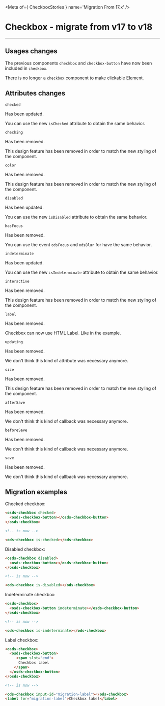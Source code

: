 
<Meta of={ CheckboxStories } name='Migration From 17.x' />

# Checkbox - migrate from v17 to v18
----

## Usages changes

The previous components `checkbox` and `checkbox-button` have now been included in `checkbox`.

There is no longer a `checkbox` component to make clickable Element.

## Attributes changes

`checked` <ods-badge size="sm" icon="circle-info" label="Updated"></ods-badge>

Has been updated.

You can use the new `isChecked` attribute to obtain the same behavior.

`checking` <ods-badge size="sm" color="critical" icon="circle-xmark" label="Removed"></ods-badge>

Has been removed.

This design feature has been removed in order to match the new styling of the component.

`color` <ods-badge size="sm" color="critical" icon="circle-xmark" label="Removed"></ods-badge>

Has been removed.

This design feature has been removed in order to match the new styling of the component.

`disabled` <ods-badge size="sm" icon="circle-info" label="Updated"></ods-badge>

Has been updated.

You can use the new `isDisabled` attribute to obtain the same behavior.

`hasFocus` <ods-badge size="sm" color="critical" icon="circle-xmark" label="Removed"></ods-badge>

Has been removed.

You can use the event `odsFocus` and `odsBlur` for have the same behavior.

`indeterminate` <ods-badge size="sm" icon="circle-info" label="Updated"></ods-badge>

Has been updated.

You can use the new `isIndeterminate` attribute to obtain the same behavior.

`interactive` <ods-badge size="sm" color="critical" icon="circle-xmark" label="Removed"></ods-badge>

Has been removed.

This design feature has been removed in order to match the new styling of the component.

`label` <ods-badge size="sm" color="critical" icon="circle-xmark" label="Removed"></ods-badge>

Has been removed.

Checkbox can now use HTML Label. Like in the example.

`updating` <ods-badge size="sm" color="critical" icon="circle-xmark" label="Removed"></ods-badge>

Has been removed.

We don't think this kind of attribute was necessary anymore.

`size` <ods-badge size="sm" color="critical" icon="circle-xmark" label="Removed"></ods-badge>

Has been removed.

This design feature has been removed in order to match the new styling of the component.

`afterSave` <ods-badge size="sm" color="critical" icon="circle-xmark" label="Removed"></ods-badge>

Has been removed.

We don't think this kind of callback was necessary anymore.

`beforeSave` <ods-badge size="sm" color="critical" icon="circle-xmark" label="Removed"></ods-badge>

Has been removed.

We don't think this kind of callback was necessary anymore.

`save` <ods-badge size="sm" color="critical" icon="circle-xmark" label="Removed"></ods-badge>

Has been removed.

We don't think this kind of callback was necessary anymore.

## Migration examples

Checked checkbox:
```html
<osds-checkbox checked>
  <osds-checkbox-button></osds-checkbox-button>
</osds-checkbox>

<!-- is now -->

<ods-checkbox is-checked></ods-checkbox>
```

Disabled checkbox:
```html
<osds-checkbox disabled>
  <osds-checkbox-button></osds-checkbox-button>
</osds-checkbox>

<!-- is now -->

<ods-checkbox is-disabled></ods-checkbox>
```

Indeterminate checkbox:
```html
<osds-checkbox>
  <osds-checkbox-button indeterminate></osds-checkbox-button>
</osds-checkbox>

<!-- is now -->

<ods-checkbox is-indeterminate></ods-checkbox>
```

Label checkbox:
```html
<osds-checkbox>
  <osds-checkbox-button>
     <span slot="end">
      Checkbox label
    </span>
  </osds-checkbox-button>
</osds-checkbox>

<!-- is now -->

<ods-checkbox input-id="migration-label"></ods-checkbox>
<label for="migration-label">Checkbox label</label>
```
